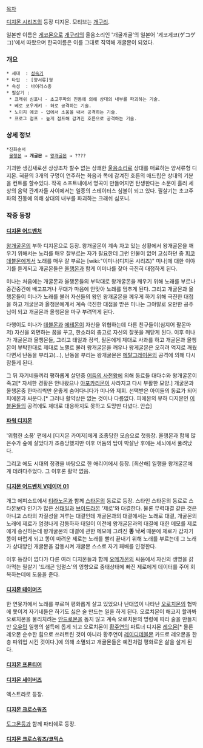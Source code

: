 [[목차]]

[[디지몬 시리즈]]의 등장 디지몬. 모티브는 [[개구리]].

일본판 이름은 [[게코]]몬으로 [[개구리]]의 울음소리인 '개굴개굴'의 일본어 '게코게코(ゲコゲコ)'에서 따왔으며 한국이름은 이를 그대로 직역해 개굴몬이 되었다.

=== 개요 ===
 * 세대  : [[성숙기]]
 * 타입  : [양서류]형
 * 속성  : 바이러스종
 * 필살기 : 
  * 크래쉬 심포니 - 초고주파의 진동에 의해 상대의 내부를 파괴하는 기술.
  * 베로 코우게키 - 혀로 공격하는 기술.
  * 노이지 에코 - 입에서 소움을 내서 공격하는 기술.
  * 프로그 점프 - 높게 점프해 감겨진 호른으로 공격하는 기술.

=== 상세 정보 ===
 *진화순서
  [[올챙몬]] → '''개굴몬''' → [[왕개굴몬]] → ????

기괴한 생김새로선 상상조차 할수 없는 상쾌한 [[울음소리]]로 상대를 매료하는 양서류형 디지몬. 혀끝의 3개의 구멍이 연주하는 화음과 목에 감겨진 호른의 애드립은 상대의 기분을 컨트롤 할수있다. 작곡 소프트내에서 명곡이 만들어지면 탄생한다는 소문이 흘러 세상의 음악 관계자들 사이에서는 일종의 스테이터스 심볼이 되고 있다. 필살기는 초고주파의 진동에 의해 상대의 내부를 파괴하는 크래쉬 심포니.

=== 작중 등장 ===
==== [[디지몬 어드벤처]] ====
[[왕개굴몬]]의 부하 디지몬으로 등장. 왕개굴몬이 계속 자고 있는 상황에서 왕개굴몬을 깨우기 위해서는 노리를 매우 잘부르는 자가 필요한데 그런 인물이 없어 고심하던 중 [[피코데블몬]]에게서 노래를 매우 잘 부르는 [wiki:"이미나(디지몬 시리즈)" 미나]에 대한 이야기를 듣게되고 개굴몬들은 [[올챙몬]]과 함게 이미나를 찾아 극진히 대접하게 된다.

미나는 처음에는 개굴몬과 올챙몬들의 부탁대로 왕개굴몬을 깨우기 위해 노래를 부르나 중간중간에 배고프거나 무대가 마음에 안맞아 노래를 멈추게 된다. 그리고 개굴몬과 올챙몬들이 미나가 노래를 불러 자신들의 왕인 왕개굴몬을 께우게 하기 위해 극진한 대접을 하고 개굴몬과 올챙몬에게서 계속 극진한 대접을 받은 미나는 그야말로 오만한 공주님이 되고 개굴몬과 올챙몬을 마구 부려먹게 된다.

다행이도 미나가 [[데블몬]]과 [[에테몬]]이 자신을 위협하는데 다른 친구들이(심지어 팔몬마저) 자신을 외면하는 꿈을 꾸고, 한소라의 충고로 자신의 잘못을 깨닫게 된다. 이후 미나가 개굴몬과 올챙몬들, 그리고 태일과 정석, 필몬에게 제대로 사과를 하고 개굴몬과 올챙몬이 부탁한대로 제대로 노랠르 불러 왕개굴몬을 깨우나 왕게굴몬은 오히려 억지로 깨웠다면서 난동을 부리고(…), 난동을 부리는 왕개굴몬은 [[메탈그레이몬]]의 공격에 의해 다시 잠들게 된다.

그 뒤 자기네들끼리 평하롭게 살던중 [[어둠의 사천왕]]에 의해 동료들 대다수와 왕개굴몬이 죽고[* 자세한 경황은 안나왔으나 [[아포카리몬]]이 사라지고 다시 부활한 모양.] 개굴몬과 올챙몬중 한마리씩만 운좋게 숨어다니다가 미나와 제회. 선택받은 아이들의 동료가 되어 피에몬과 싸운다.[* 그러나 활약상은 없는 것이나 다름없다. 피에몬의 부하 디지몬인 [[이블몬]]들의 공격에도 제대로 대응하지도 못하고 도망만 다녔다. 안습]

==== [[파워 디지몬]] ====
'위험한 소풍' 편에서 [디지몬 카이저]에게 조종당한 모습으로 첫등장. 올챙몬과 함께 많은수가 숲에 살았다가 조종당했지만 이후 어둠의 탑이 박살난 후에는 세뇌에서 풀려났다.

그리고 에도 시대의 정경을 바탕으로 한 애리어에서 등장. [최산해] 일행을 왕개굴몬에게 데려다주었다. 그 이후론 활약 없음.

==== [[디지몬 어드벤처 V테이머 01]] ====
개그 에피소드에서 [[티라노몬]]과 함께 [[스타몬]]의 동료로 등장. 스타인 스타몬의 동료로 스타몬보다 인기가 많은 [[신태일]]과 [[브이드라몬]] '제로'와 대결한다. 물론 무력대결 같은 것은 아니고 스타의 자질성을 겨루는 대결인데 개굴몬과의 대결에서는 노래로 대결, 개굴몬의 노래에 제로가 엄청나게 감동하자 태일이 이전에 왕개굴몬과의 대결에 대한 메모를 제로에게 송신하는데 왕개굴몬의 대결에 관한 메모에 그려진 '''똥 낙서''' 때문에 제로가 갑자기 똥이 마렵게 되고 똥이 마려운 제로는 노래를 빨리 끝내기 위해 노래를 부르는데 그 노래가 상대방인 개굴몬을 감동시켜 개굴몬 스스로 자기 패배를 인정한다.

이후 등장이 없다가 다른 여러 디지몬들과 함께 [[오메가몬]]의 싸움에서 자신의 생명을 갉아먹는 필살기 '드래곤 임펄스'의 영향으로 중태상태에 빠진 제로에게 데이터를 주어 회복하는데에 도움을 준다.
 
==== [[디지몬 테이머즈]] ====
한 연못가에서 노래를 부르며 평화롭게 살고 있었으나 난대없이 나타난 [[오로치몬]]의 협박에 못이겨 자기네들은 하기도 싫은 술 만드는 일을 하게 된다. 오로치몬이 해코지 할까봐 오로치몬을 물리치려는 [[안드로몬]]을 돕지 않고 계속 오로치몬의 명령에 따라 술을 만들지만 [[오유민]] 일행의 설득에 돕게 되고 오로치몬이 [[황주연]]의 파트너 디지몬 [[레오몬]][* 물론 레오몬 순수한 힘으로 쓰러트린 것이 아니라 황주연이 [[레이디데블몬]] 카드로 레오몬을 한층 파워업 시킨 것이다.]에 의해 소멸되고 개굴몬들은 예전처럼 평화로운 삶을 살게 된다.

==== [[디지몬 프론티어]] ====
==== [[디지몬 세이버즈]] ====
엑스트라로 등장.

==== [[디지몬 크로스워즈]] ==== 
[[도그몬]]등과 함께 파티쉐로 등장.
  
==== [[디지몬 크로스워즈/코믹스]] ====
